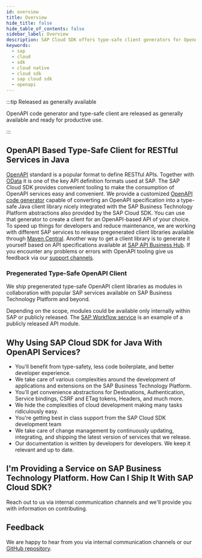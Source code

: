 ```yaml
---
id: overview
title: Overview
hide_title: false
hide_table_of_contents: false
sidebar_label: Overview
description: SAP Cloud SDK offers type-safe client generators for OpenAPI services
keywords:
  - sap
  - cloud
  - sdk
  - cloud native
  - cloud sdk
  - sap cloud sdk
  - openapi
---
```


:::tip Released as generally available

OpenAPI code generator and type-safe client are released as generally available and ready for productive use.

:::

## OpenAPI Based Type-Safe Client for RESTful Services in Java

[OpenAPI](https://www.openapis.org/) standard is a popular format to define RESTful APIs.
Together with [OData](../odata/overview.mdx) it is one of the key API definition formats used at SAP.
The SAP Cloud SDK provides convenient tooling to make the consumption of OpenAPI services easy and convenient.
We provide a customized [OpenAPI code generator](generate-rest-client.mdx) capable of converting an OpenAPI specification into a type-safe Java client library nicely integrated with the SAP Business Technology Platform abstractions also provided by the SAP Cloud SDK.
You can use that generator to create a client for an OpenAPI-based API of your choice.
To speed up things for developers and reduce maintenance, we are working with different SAP services to release pregenerated client libraries available through [Maven Central](https://search.maven.org/search?q=g:com.sap.cloud.sdk*).
Another way to get a client library is to generate it yourself based on API specifications available at [SAP API Business Hub](https://api.sap.com/).
If you encounter any problems or errors with OpenAPI tooling give us feedback via our [support channels](/docs/common/overview/get-support).

### Pregenerated Type-Safe OpenAPI Client

We ship pregenerated type-safe OpenAPI client libraries as modules in collaboration with popular SAP services available on SAP Business Technology Platform and beyond.

Depending on the scope, modules could be available only internally within SAP or publicly released.
The [SAP Workflow service](clients/scp-workflow-rest-api) is an example of a publicly released API module.

## Why Using SAP Cloud SDK for Java With OpenAPI Services?

- You'll benefit from type-safety, less code boilerplate, and better developer experience.
- We take care of various complexities around the development of applications and extensions on the SAP Business Technology Platform.
- You'll get convenience abstractions for Destinations, Authentication, Service bindings, CSRF and ETag tokens, Headers, and much more.
- We hide the complexities of cloud development making many tasks ridiculously easy.
- You're getting best in class support from the SAP Cloud SDK development team
- We take care of change management by continuously updating, integrating, and shipping the latest version of services that we release.
- Our documentation is written by developers for developers.
  We keep it relevant and up to date.

## I'm Providing a Service on SAP Business Technology Platform. How Can I Ship It With SAP Cloud SDK?

Reach out to us via internal communication channels and we'll provide you with information on contributing.

## Feedback

We are happy to hear from you via internal communication channels or our [GitHub repository](https://github.com/SAP/cloud-sdk/issues/new/choose).
